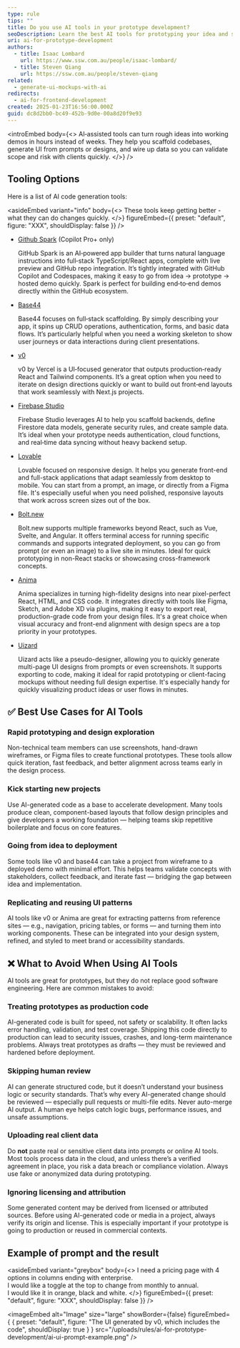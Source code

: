 ```yaml
---
type: rule
tips: ""
title: Do you use AI tools in your prototype development?
seoDescription: Learn the best AI tools for prototyping your idea and show to your client
uri: ai-for-prototype-development
authors:
  - title: Isaac Lombard
    url: https://www.ssw.com.au/people/isaac-lombard/
  - title: Steven Qiang
    url: https://ssw.com.au/people/steven-qiang
related:
  - generate-ui-mockups-with-ai
redirects:
  - ai-for-frontend-development
created: 2025-01-23T16:56:00.000Z
guid: dc8d2bb0-bc49-452b-9d0e-00a8d20f9e93
---
```


<introEmbed
  body={<>
AI‑assisted tools can turn rough ideas into working demos in hours instead of weeks. They help you scaffold codebases, generate UI from prompts or designs, and wire up data so you can validate scope and risk with clients quickly.
  </>}
/>
<youtubeEmbed url="https://youtu.be/CdCwpcFMJLo?si=sohuHldt3fUiIDca&t=114" description="Video - GitHub Spark Is INSANE – I Built a Full Stack App in 12 Minutes! (10 min)" />

## Tooling Options

Here is a list of AI code generation tools:

<asideEmbed
  variant="info"
  body={<>
    These tools keep getting better - what they can do changes quickly.
  </>}
  figureEmbed={{
    preset: "default",
    figure: "XXX",
    shouldDisplay: false
  }}
/>

* [Github Spark](https://github.com/features/spark) (Copilot Pro+ only)

  GitHub Spark is an AI‑powered app builder that turns natural language instructions into full‑stack TypeScript/React apps, complete with live preview and GitHub repo integration. It’s tightly integrated with GitHub Copilot and Codespaces, making it easy to go from idea → prototype → hosted demo quickly. Spark is perfect for building end‑to‑end demos directly within the GitHub ecosystem.

* [Base44](https://base44.com)

  Base44 focuses on full‑stack scaffolding. By simply describing your app, it spins up CRUD operations, authentication, forms, and basic data flows. It’s particularly helpful when you need a working skeleton to show user journeys or data interactions during client presentations.

* [v0](https://v0.dev)

  v0 by Vercel is a UI‑focused generator that outputs production‑ready React and Tailwind components. It’s a great option when you need to iterate on design directions quickly or want to build out front‑end layouts that work seamlessly with Next.js projects.

* [Firebase Studio](https://firebase.studio)

  Firebase Studio leverages AI to help you scaffold backends, define Firestore data models, generate security rules, and create sample data. It’s ideal when your prototype needs authentication, cloud functions, and real‑time data syncing without heavy backend setup.

* [Lovable](https://lovable.dev)

  Lovable focused on responsive design. It helps you generate front-end and full-stack applications that adapt seamlessly from desktop to mobile. You can start from a prompt, an image, or directly from a Figma file. It's especially useful when you need polished, responsive layouts that work across screen sizes out of the box.

* [Bolt.new](https://bolt.new)

  Bolt.new supports multiple frameworks beyond React, such as Vue, Svelte, and Angular. It offers terminal access for running specific commands and supports integrated deployment, so you can go from prompt (or even an image) to a live site in minutes. Ideal for quick prototyping in non-React stacks or showcasing cross-framework concepts.

* [Anima](https://www.animaapp.com)

  Anima specializes in turning high-fidelity designs into near pixel-perfect React, HTML, and CSS code. It integrates directly with tools like Figma, Sketch, and Adobe XD via plugins, making it easy to export real, production-grade code from your design files. It's a great choice when visual accuracy and front-end alignment with design specs are a top priority in your prototypes.

* [Uizard](https://uizard.io)

  Uizard acts like a pseudo-designer, allowing you to quickly generate multi-page UI designs from prompts or even screenshots. It supports exporting to code, making it ideal for rapid prototyping or client-facing mockups without needing full design expertise. It's especially handy for quickly visualizing product ideas or user flows in minutes.

## ✅ Best Use Cases for AI Tools

### Rapid prototyping and design exploration

Non-technical team members can use screenshots, hand-drawn wireframes, or Figma files to create functional prototypes. These tools allow quick iteration, fast feedback, and better alignment across teams early in the design process.

### Kick starting new projects

Use AI-generated code as a base to accelerate development. Many tools produce clean, component-based layouts that follow design principles and give developers a working foundation — helping teams skip repetitive boilerplate and focus on core features.

### Going from idea to deployment

Some tools like v0 and base44 can take a project from wireframe to a deployed demo with minimal effort. This helps teams validate concepts with stakeholders, collect feedback, and iterate fast — bridging the gap between idea and implementation.

### Replicating and reusing UI patterns

AI tools like v0 or Anima are great for extracting patterns from reference sites — e.g., navigation, pricing tables, or forms — and turning them into working components. These can be integrated into your design system, refined, and styled to meet brand or accessibility standards.

## ❌ What to Avoid When Using AI Tools

AI tools are great for prototypes, but they do not replace good software engineering. Here are common mistakes to avoid:

### Treating prototypes as production code

AI-generated code is built for speed, not safety or scalability. It often lacks error handling, validation, and test coverage. Shipping this code directly to production can lead to security issues, crashes, and long-term maintenance problems. Always treat prototypes as drafts — they must be reviewed and hardened before deployment.

### Skipping human review

AI can generate structured code, but it doesn’t understand your business logic or security standards. That’s why every AI-generated change should be reviewed — especially pull requests or multi-file edits. Never auto-merge AI output. A human eye helps catch logic bugs, performance issues, and unsafe assumptions.

### Uploading real client data

Do **not** paste real or sensitive client data into prompts or online AI tools. Most tools process data in the cloud, and unless there’s a verified agreement in place, you risk a data breach or compliance violation. Always use fake or anonymized data during prototyping.

### Ignoring licensing and attribution

Some generated content may be derived from licensed or attributed sources. Before using AI-generated code or media in a project, always verify its origin and license. This is especially important if your prototype is going to production or reused in commercial contexts.

## Example of prompt and the result

<asideEmbed
  variant="greybox"
  body={<>
    I need a pricing page with 4 options in columns ending with enterprise.\
I would like a toggle at the top to change from monthly to annual.\
I would like it in orange, black and white.
  </>}
  figureEmbed={{
    preset: "default",
    figure: "XXX",
    shouldDisplay: false
  }}
/>


<imageEmbed
  alt="Image"
  size="large"
  showBorder={false}
  figureEmbed={ {
    preset: "default",
    figure: "The UI generated by v0, which includes the code",
    shouldDisplay: true
  } }
  src="/uploads/rules/ai-for-prototype-development/ai-ui-prompt-example.png"
/>